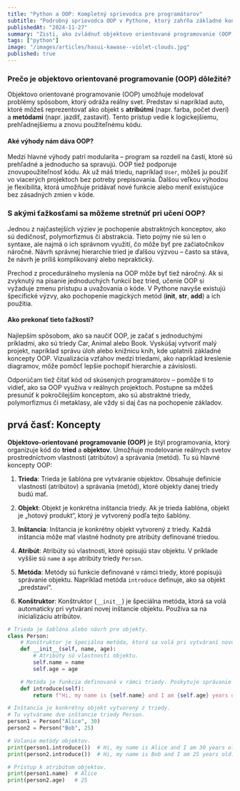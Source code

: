 ```yaml
---
title: "Python a OOP: Kompletný sprievodca pre programátorov"
subtitle: "Podrobný sprievodca OOP v Pythone, ktorý zahŕňa základné koncepty aj pokročilé témy, ako sú abstrakcia, polymorfizmus a metaklasy"
publishedAt: "2024-11-27"
summary: "Zisti, ako zvládnuť objektovo orientované programovanie (OOP) v Pythone od základov až po pokročilé techniky. Tento článok ponúka komplexný prehľad všetkého, čo potrebuješ vedieť na dosiahnutie excelentnej úrovne ako programátor."
tags: ["python"]
image: "/images/articles/hasui-kawase--violet-clouds.jpg"
published: true
---
```


### Prečo je objektovo orientované programovanie (OOP) dôležité?

Objektovo orientované programovanie (OOP) umožňuje modelovať problémy spôsobom, ktorý odráža reálny svet. Predstav si napríklad auto, ktoré môžeš reprezentovať ako objekt s **atribútmi** (napr. farba, počet dverí) a **metódami** (napr. jazdiť, zastaviť). Tento prístup vedie k logickejšiemu, prehľadnejšiemu a znovu použiteľnému kódu. 

#### Aké výhody nám dáva OOP?

Medzi hlavné výhody patrí modularita – program sa rozdelí na časti, ktoré sú prehľadné a jednoducho sa spravujú. OOP tiež podporuje znovupoužiteľnosť kódu. Ak už máš triedu, napríklad `User`, môžeš ju použiť vo viacerých projektoch bez potreby prepisovania. Ďalšou veľkou výhodou je flexibilita, ktorá umožňuje pridávať nové funkcie alebo meniť existujúce bez zásadných zmien v kóde.

### S akými ťažkosťami sa môžeme stretnúť pri učení OOP?

Jednou z najčastejších výziev je pochopenie abstraktných konceptov, ako sú dedičnosť, polymorfizmus či abstrakcia. Tieto pojmy nie sú len o syntaxe, ale najmä o ich správnom využití, čo môže byť pre začiatočníkov náročné. Návrh správnej hierarchie tried je ďalšou výzvou – často sa stáva, že návrh je príliš komplikovaný alebo nepraktický.

Prechod z procedurálneho myslenia na OOP môže byť tiež náročný. Ak si zvyknutý na písanie jednoduchých funkcií bez tried, učenie OOP si vyžaduje zmenu prístupu a uvažovania o kóde. V Pythone navyše existujú špecifické výzvy, ako pochopenie magických metód (__init__, __str__, __add__) a ich použitia.

#### Ako prekonať tieto ťažkosti?

Najlepším spôsobom, ako sa naučiť OOP, je začať s jednoduchými príkladmi, ako sú triedy Car, Animal alebo Book. Vyskúšaj vytvoriť malý projekt, napríklad správu úloh alebo knižnicu kníh, kde uplatníš základné koncepty OOP. Vizualizácia vzťahov medzi triedami, ako napríklad kreslenie diagramov, môže pomôcť lepšie pochopiť hierarchie a závislosti.

Odporúčam tiež čítať kód od skúsených programátorov – pomôže ti to vidieť, ako sa OOP využíva v reálnych projektoch. Postupne sa môžeš presunúť k pokročilejším konceptom, ako sú abstraktné triedy, polymorfizmus či metaklasy, ale vždy si daj čas na pochopenie základov. 

## prvá časť: Koncepty

**Objektovo-orientované programovanie (OOP)** je štýl programovania, ktorý organizuje kód do **tried** a **objektov**. Umožňuje modelovanie reálnych svetov prostredníctvom vlastností (atribútov) a správania (metód). Tu sú hlavné koncepty OOP:

1. **Trieda**: Trieda je šablóna pre vytváranie objektov. Obsahuje definície vlastností (atribútov) a správania (metód), ktoré objekty danej triedy budú mať.
    
2. **Objekt**: Objekt je konkrétna inštancia triedy. Ak je trieda šablóna, objekt je „hotový produkt“, ktorý je vytvorený podľa tejto šablóny.
    
3. **Inštancia**: Inštancia je konkrétny objekt vytvorený z triedy. Každá inštancia môže mať vlastné hodnoty pre atribúty definované triedou.
    
4. **Atribút**: Atribúty sú vlastnosti, ktoré opisujú stav objektu. V príklade vyššie sú `name` a `age` atribúty triedy `Person`.
    
5. **Metóda**: Metódy sú funkcie definované v rámci triedy, ktoré popisujú správanie objektu. Napríklad metóda `introduce` definuje, ako sa objekt „predstaví“.
    
6. **Konštruktor**: Konštruktor (`__init__`) je špeciálna metóda, ktorá sa volá automaticky pri vytváraní novej inštancie objektu. Používa sa na inicializáciu atribútov.

```python
# Trieda je šablóna alebo návrh pre objekty.
class Person:
    # Konštruktor je špeciálna metóda, ktorá sa volá pri vytváraní novej inštancie objektu.
    def __init__(self, name, age):
        # Atribúty sú vlastnosti objektu.
        self.name = name
        self.age = age

    # Metóda je funkcia definovaná v rámci triedy. Poskytuje správanie pre objekt.
    def introduce(self):
        return f"Hi, my name is {self.name} and I am {self.age} years old."

# Inštancia je konkrétny objekt vytvorený z triedy.
# Tu vytvárame dve inštancie triedy Person.
person1 = Person("Alice", 30)
person2 = Person("Bob", 25)

# Volanie metódy objektov.
print(person1.introduce())  # Hi, my name is Alice and I am 30 years old.
print(person2.introduce())  # Hi, my name is Bob and I am 25 years old.

# Prístup k atribútom objektov.
print(person1.name)  # Alice
print(person2.age)   # 25
```

